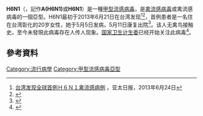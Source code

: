 {{noteTA
|T=zh-hk:甲型流感病毒H6N1亞型; zh-tw:A型流感病毒H6N1亞型; zh-cn:甲型H6N1流感病毒; zh-sg:A型H6N1流感病毒;
|1=zh-hk:甲型; zh-tw:A型; zh-cn:甲型; zh-sg:A型;
|2=zh-hk:個案; zh-tw:病例; zh-cn:病例;
}}
{{Virusbox
| taxon = Influenza A virus subtype H6N1
| virus_group = V
}}

'''H6N1'''（{{lang-en|'''Influenza A virus subtype H6N1'''}}，記作'''A(H6N1)'''或'''H6N1'''）是一種[[甲型流感病毒|甲型流感病毒]]，是[[禽流感病毒|禽流感病毒]]或禽流感病毒的一個亞型。H6N1最初于2013年6月21日在台湾发现<ref>[http://www.apdnews.com/news/28888.html 台湾发现全球首例Ｈ６Ｎ１禽流感病例] {{webarchive|url=https://web.archive.org/web/20160304141828/http://www.apdnews.com/news/28888.html |date=2016-03-04 }}，亚太日报，2013年6月24日</ref><ref>{{cite news|title=台湾发现全球首例人感染H6N1禽流感病例|url=http://zzrb.zynews.com/html/2013-06/22/content_473865.htm|accessdate=2013-06-22|newspaper=郑州日报}}{{dead link|date=2018年3月 |bot=InternetArchiveBot |fix-attempted=yes }}</ref>，首例患者是一名住在台湾彰化的20岁女性，她于5月5日发病，5月11日康复出院<ref>{{cite news|title=台湾南投出现全球首例H6N1 感染者为20岁女性|url=http://www.huaxia.com/xw/twxw/2013/06/3390886.html|newspaper=
华夏经纬网|accessdate=2013-06-22}}</ref>。该人无禽鸟接触史。至今未發現此病毒存在人传人现象。[[国家卫生计生委|国家卫生计生委]]已经开始关注此病毒<ref>{{cite news|title=国家卫计委“密切关注”H6N1|url=http://www.fawan.com.cn/html/2013-06/22/content_440962.htm|newspaper=法制晚报|accessdate=2013-06-22|archive-date=2014-04-21|archive-url=https://web.archive.org/web/20140421072937/http://www.fawan.com.cn/html/2013-06/22/content_440962.htm|dead-url=yes}}</ref>。

==參考資料==
{{reflist}}
{{Virus-stub}}

{{Influenza}}
{{甲型流感}}

{{DEFAULTSORT:H6N1}}
[[Category:流行病學|Category:流行病學]]
[[Category:甲型流感病毒亞型|Category:甲型流感病毒亞型]]